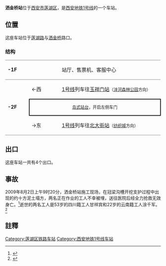 {{Station Infobox
| Station Name = 洒金桥站
| Engname = SAJINQIAO Station
| linecolour   = #{{西安地铁线路标志色|1}}
| Image        = 洒金桥站.JPG
| Caption      = 洒金桥站B出口
| Location     = [[西安市|西安市]][[莲湖区|莲湖区]]
| coordinates = {{coord|34.27132|108.92884|display=inline,title}}
| Type         = 地下车站
| Line         = 1号线
| Hall         = 整体
| Open         = 2013年9月15日
| Platform     = [[岛式站台|岛式站台]]
| Exit         = 4
| Time First   = 
| Time Last    = 
|adjacent = {{adjacent stations|system=西安地铁
|line1=1|left1=玉祥门|right1=北大街}}
}}

'''洒金桥站'''位于[[西安市|西安市]][[莲湖区|莲湖区]]，是[[西安地铁|西安地铁]][[西安地铁1号线|1号线]]的一个车站。

== 位置 ==
这座车站位于[[莲湖路|莲湖路]]与[[洒金桥|洒金桥]]路口。

===结构===

{|cellspacing=0 cellpadding=3
|-
|style="border-top:solid 1px gray;border-bottom:solid 1px gray;" valign=top width=70|'''-1F'''
|style="border-top:solid 1px gray;border-bottom:solid 1px gray;" valign=top width=100|
|style="border-top:solid 1px gray;border-bottom:solid 1px gray;" valign=top width=390|站厅、售票机、客服中心
|-
|style="border-bottom:solid 1px gray;" rowspan=4 valign=top|'''-2F'''
|←西
|[[西安地铁1号线|1号线]]列车往[[玉祥门站|玉祥门站]]<small>（[[沣河森林公园站|沣河森林公园]]方向）</small>
|-
|style="border-right:solid 2px black;border-left:solid 2px black;border-top:solid 2px black;border-bottom:solid 2px black;font-size:smaller;" colspan=2 align=center|[[岛式站台|岛式站台]]，开启左侧车门
|-
|style="border-bottom:solid 1px gray;"|→东
|style="border-bottom:solid 1px gray;"|[[西安地铁1号线|1号线]]列车往[[北大街站|北大街站]]<small>（[[纺织城站|纺织城]]方向）</small>
|}

== 出口 ==
这座车站一共有4个出口。

==事故== 
2009年8月2日上午9时20分，洒金桥站施工现场，在冠梁沟槽开挖支护过程中出现的约十方泥土塌方，两名正在作业的工人不幸被埋，送往医院后经全力抢救无效身亡。<ref>{{Cite web |url= http://news.hsw.cn/system/2009/08/02/050261599.shtml |title= 西安地铁一号线洒金桥站塌方 2名工人被埋身亡 |author=  |date= 2009-08-02 |publisher= 华商网 |language= zh-hans |accessdate= 2014年4月17日 |quote=  |archive-date= 2016-03-04 |archive-url= https://web.archive.org/web/20160304124304/http://news.hsw.cn/system/2009/08/02/050261599.shtml |dead-url= no }}</ref>逝世的两名工人是53岁的四川籍工人甘祥宾和22岁的云南籍工人涂千军。<ref>{{Cite web |url= http://news.hsw.cn/system/2009/08/02/050261672.shtml |title= 西安地铁一号线施工现场塌方 2死亡工人身份确认 |author=  |date= 2009-08-02 |publisher= 华商网 |language= zh-hans |accessdate= 2014年4月17日 |quote=  |archive-date= 2016-03-04 |archive-url= https://web.archive.org/web/20160304115600/http://news.hsw.cn/system/2009/08/02/050261672.shtml |dead-url= no }}</ref>

==註釋==
{{reflist}}

{{西安地铁1号线|nocat}}

[[Category:莲湖区铁路车站|Category:莲湖区铁路车站]]
[[Category:西安地铁1号线车站|Category:西安地铁1号线车站]]